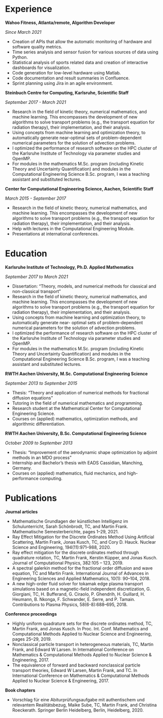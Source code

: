 
# Experience
**Wahoo Fitness, Atlanta/remote, Algorithm Developer**

*Since March 2021*

- Creation of APIs that allow the automatic monitoring of hardware and software quality metrics.
- Time series analysis and sensor fusion for various sources of data using Python.
- Statistical analysis of sports related data and creation of interactive dashboards for visualization.
- Code generation for low-level hardware using Matlab.
- Code documentation and result summaries in Confluence.
- Sprint planning using Jira in an agile environment.

**Steinbuch Centre for Computing, Karlsruhe, Scientific Staff**

*September 2017 - March 2021*

- Research in the field of kinetic theory, numerical mathematics, and machine learning. This encompasses the development of new algorithms to solve transport problems (e.g., the transport equation for radiation therapy), their implementation, and their analysis.
- Using concepts from machine learning and optimization theory, to automatically generate near-optimal sets of problem-dependent numerical parameters for the solution of advection problems.
- I optimized the performance of research software on the HPC cluster of the Karlsruhe Institute of Technology via parameter studies and OpenMP.
- For modules in the mathematics M.Sc. program (including Kinetic Theory and Uncertainty Quantification) and modules in the Computational Engineering Science B.Sc. program, I was a teaching assistant and substituted lectures.

**Center for Computational Engineering Science, Aachen, Scientific Staff**

*March 2015 - September 2017*

- Research in the field of kinetic theory, numerical mathematics, and machine learning. This encompasses the development of new algorithms to solve transport problems (e.g., the transport equation for radiation therapy), their implementation, and their analysis.
- Help with lectures in the Computational Engineering Module.
- Presentations at international conferences.



# Education

**Karlsruhe Institute of Technology, Ph.D. Applied Mathematics**

*September 2017 to March 2021*

- Dissertation: “Theory, models, and numerical methods for classical and non-classical transport”
- Research in the field of kinetic theory, numerical mathematics, and machine learning. This encompasses the development of new algorithms to solve transport problems (e.g., the transport equation for radiation therapy), their implementation, and their analysis.
- Using concepts from machine learning and optimization theory, to automatically generate near- optimal sets of problem-dependent numerical parameters for the solution of advection problems.
- I optimized the performance of research software on the HPC cluster of the Karlsruhe Institute of Technology via parameter studies and OpenMP.
- For modules in the mathematics M.Sc. program (including Kinetic Theory and Uncertainty Quantification) and modules in the Computational Engineering Science B.Sc. program, I was a teaching assistant and substituted lectures.


**RWTH Aachen University, M.Sc. Computational Engineering Science**

*September 2013 to September 2015*

- Thesis: “Theory and application of numerical methods for fractional diffusion equations”
- Tutoring in the field of numerical mathematics and programming.
- Research student at the Mathematical Center for Computational Engineering Science.
- Courses on (applied) mathematics, optimization methods, and algorithmic differentiation.

**RWTH Aachen University, B.Sc. Computational Engineering Science**

*October 2009 to September 2013*

- Thesis: “Improvement of the aerodynamic shape optimization by adjoint methods in an MDO process”
- Internship and Bachelor’s thesis with EADS Cassidian, Manching, Germany.
- Courses on (applied) mathematics, fluid mechanics, and high-performance computing.


# Publications

**Journal articles**

- Mathematische Grundlagen der künstlichen Intelligenz im Schulunterricht, Sarah Schönbrodt, TC, and Martin Frank. Mathematische Semesterberichte, pages 1–29, 2021.
- Ray Effect Mitigation for the Discrete Ordinates Method Using Artificial Scattering, Martin Frank, Jonas Kusch, TC, and Cory D. Hauck. Nuclear Science and Engineering, 194(11):971–988, 2020.
- Ray effect mitigation for the discrete ordinates method through quadrature rotation, TC, Martin Frank, Kerstin Küpper, and Jonas Kusch. Journal of Computational Physics, 382:105 – 123, 2019.
- A spectral galerkin method for the fractional order diffusion and wave equation, TC and Martin Frank. International Journal of Advances in Engineering Sciences and Applied Mathematics, 10(1): 90–104, 2018.
- A new high-order fluid solver for tokamak edge plasma transport simulations based on a magnetic-field independent discretization, G. Giorgiani, TC, H. Bufferand, G. Ciraolo, P. Ghendrih, H. Guillard, H. Heumann, B. Nkonga, F. Schwander, E. Serre, and P. Tamain. Contributions to Plasma Physics, 58(6-8):688–695, 2018.

**Conference proceedings**

- Highly uniform quadrature sets for the discrete ordinates method, TC, Martin Frank, and Jonas Kusch. In Proc. Int. Conf. Mathematics and Computational Methods Applied to Nuclear Science and Engineering, pages 25–29, 2019.
- Nonclassical particle transport in heterogeneous materials, TC, Martin Frank, and Edward W Larsen. In International Conference on Mathematics & Computational Methods Applied to Nuclear Science & Engineering, 2017.
- The equivalence of forward and backward nonclassical particle transport theories, Edward W Larsen, Martin Frank, and TC. In International Conference on Mathematics & Computational Methods Applied to Nuclear Science & Engineering, 2017.

**Book chapters**

- Vorschlag für eine Abiturprüfungsaufgabe mit authentischem und relevantem Realitätsbezug, Maike Sube, TC, Martin Frank, and Christina Roeckerath. Springer Berlin Heidelberg, Berlin, Heidelberg, 2020.
